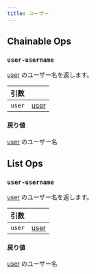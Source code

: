 ```yaml
---
title: ユーザー
---
```


## Chainable Ops
<h3 id="user-username"><code>user-username</code></h3>

[user](/ja/models/ref/query-panel/user/) のユーザー名を返します。

| 引数 |  |
| :--- | :--- |
| `user` | [user](/ja/models/ref/query-panel/user/) |

#### 戻り値
[user](/ja/models/ref/query-panel/user/) のユーザー名


## List Ops
<h3 id="user-username"><code>user-username</code></h3>

[user](/ja/models/ref/query-panel/user/) のユーザー名を返します。

| 引数 |  |
| :--- | :--- |
| `user` | [user](/ja/models/ref/query-panel/user/) |

#### 戻り値
[user](/ja/models/ref/query-panel/user/) のユーザー名
